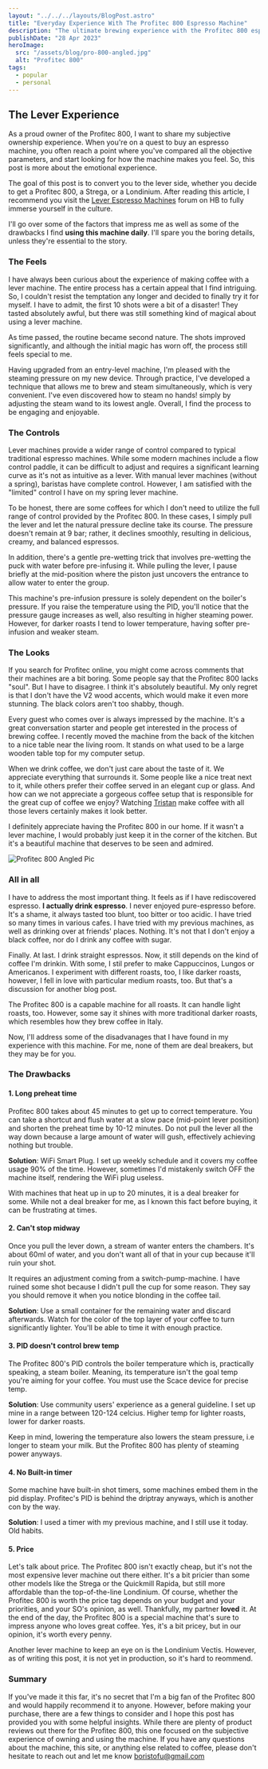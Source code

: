 ```yaml
---
layout: "../../../layouts/BlogPost.astro"
title: "Everyday Experience With The Profitec 800 Espresso Machine"
description: "The ultimate brewing experience with the Profitec 800 espresso machine. Getting personal!"
publishDate: "28 Apr 2023"
heroImage:
  src: "/assets/blog/pro-800-angled.jpg"
  alt: "Profitec 800"
tags:
  - popular
  - personal
---
```


## The Lever Experience

As a proud owner of the Profitec 800, I want to share my subjective ownership experience. 
When you're on a quest to buy an espresso machine, you often reach a point where you've compared all the objective parameters, and start looking for how the machine makes you feel. 
So, this post is more about the emotional experience.

The goal of this post is to convert you to the lever side, whether you decide to get a Profitec 800, a Strega, or a Londinium. 
After reading this article, I recommend you visit the [Lever Espresso Machines](https://www.home-barista.com/levers/) forum on HB to fully immerse yourself in the culture.

I'll go over some of the factors that impress me as well as some of the drawbacks I find **using this machine daily**. I'll spare you the boring details, unless they're essential to the story.


### The Feels
I have always been curious about the experience of making coffee with a lever machine. The entire process
has a certain appeal that I find intriguing. So, I couldn't resist the temptation any longer and decided to finally try it for myself.
I have to admit, the first 10 shots were a bit of a disaster! They tasted absolutely awful, but there was still something kind of magical about using a lever machine.

As time passed, the routine became second nature. The shots improved significantly, and although the initial magic has worn off, the process still feels special to me.

Having upgraded from an entry-level machine, I'm pleased with the steaming pressure on my new device.
Through practice, I've developed a technique that allows me to brew and steam simultaneously, which is very convenient. 
I've even discovered how to steam no hands! simply by adjusting the steam wand to its lowest angle. 
Overall, I find the process to be engaging and enjoyable.


### The Controls
Lever machines provide a wider range of control compared to typical traditional espresso machines. 
While some modern machines include a flow control paddle, it can be difficult to adjust and requires a significant learning curve as it's not as intuitive as a lever. 
With manual lever machines (without a spring), baristas have complete control. 
However, I am satisfied with the "limited" control I have on my spring lever machine.

To be honest, there are some coffees for which I don't need to utilize the full range of control provided by the Profitec 800.
In these cases, I simply pull the lever and let the natural pressure decline take its course. 
The pressure doesn't remain at 9 bar; rather, it declines smoothly, resulting in delicious, creamy, and balanced espressos.

In addition, there's a gentle pre-wetting trick that involves pre-wetting the puck with water before pre-infusing it.
While pulling the lever, I pause briefly at the mid-position where the piston just uncovers the entrance to allow water to enter the group. 

This machine's pre-infusion pressure is solely dependent on the boiler's pressure. 
If you raise the temperature using the PID, you'll notice that the pressure gauge increases as well, also resulting in higher steaming power. 
However, for darker roasts I tend to lower temperature, having softer pre-infusion and weaker steam.

### The Looks

If you search for Profitec online, you might come across comments that their machines are a bit boring.
Some people say that the Profitec 800 lacks "soul".
But I have to disagree. I think it's absolutely beautiful. My only regret is that I don't have the V2 wood accents, which would make it even more stunning. 
The black colors aren't too shabby, though.

Every guest who comes over is always impressed by the machine. 
It's a great conversation starter and people get interested in the process of brewing coffee. 
I recently moved the machine from the back of the kitchen to a nice table near the living room. 
It stands on what used to be a large wooden table top for my computer setup.

When we drink coffee, we don't just care about the taste of it.
We appreciate everything that surrounds it.
Some people like a nice treat next to it, while others prefer their coffee served in an elegant cup or glass.
And how can we not appreciate a gorgeous coffee setup that is responsible for the great cup of coffee we enjoy? Watching [Tristan](https://www.youtube.com/watch?v=rExr7R8TT_o) make coffee with all those levers certainly makes it look better.

I definitely appreciate having the Profitec 800 in our home. If it wasn't a lever machine, I would probably just keep it in the corner of the kitchen. But it's a beautiful machine that deserves to be seen and admired.

<img class="product-image" src="/assets/blog/pro-800-angled-2.jpg" alt="Profitec 800 Angled Pic"/>

### All in all

I have to address the most important thing. It feels as if I have rediscovered espresso. **I actually drink espresso**.
I never enjoyed pure-espresso before. It's a shame, it always tasted too blunt, too bitter or too acidic. I have tried so many times in various cafes. I have tried with my previous machines, 
as well as drinking over at friends' places. Nothing. It's not that I don't enjoy a black coffee, nor do I drink any coffee with sugar.

Finally. At last. I drink straight espressos. Now, it still depends on the kind of coffee I'm drinkin. 
With some, I stil prefer to make Cappuccinos, Lungos or Americanos. I experiment with different roasts, too, I like darker roasts, however, I fell in love with particular medium roasts, too. But that's a 
discussion for another blog post.

The Profitec 800 is a capable machine for all roasts. It can handle light roasts, too. However, some say it shines with more traditional darker roasts, which resembles how they brew coffee in Italy.

Now, I'll address some of the disadvanages that I have found in my experience with this machine. For me, none of them are deal breakers, but they may be for you.

### The Drawbacks

#### 1. Long preheat time
Profitec 800 takes about 45 minutes to get up to correct temperature.
You can take a shortcut and flush water at a slow pace (mid-point lever position) and shorten the preheat time by 10-12 minutes.
Do not pull the lever all the way down because a large amount of water will gush, effectively achieving nothing but trouble. 

**Solution**: WiFi Smart Plug. I set up weekly schedule and it covers my coffee usage 90% of the time. However, sometimes I'd mistakenly switch OFF the machine itself, rendering the WiFi plug useless.

With machines that heat up in up to 20 minutes, it is a deal breaker for some. While not a deal breaker for me, as I known this fact before buying, it can be frustrating at times.

#### 2. Can't stop midway
Once you pull the lever down, a stream of wanter enters the chambers.
It's about 60ml of water, and you don't want all of that in your cup because it'll ruin your shot.

It requires an adjustment coming from a switch-pump-machine. I have ruined some shot because I didn't pull the cup for some reason.
They say you should remove it when you notice blonding in the coffee tail.

**Solution**: Use a small container for the remaining water and discard afterwards. Watch for the color of the top layer of your coffee to turn significantly lighter. 
You'll be able to time it with enough practice.


#### 3. PID doesn't control brew temp
The Profitec 800's PID controls the boiler temperature which is, practically speaking, a steam boiler. 
Meaning, its temperature isn't the goal temp you're aiming for your coffee. You must use the Scace device for precise temp.

**Solution**: Use community users' experience as a general guideline. I set up mine in a range between 120-124 celcius. Higher temp for lighter roasts, lower for darker roasts.

Keep in mind, lowering the temperature also lowers the steam pressure, i.e longer to steam your milk. But the Profitec 800 has plenty of steaming power anyways.

#### 4. No Built-in timer

Some machine have built-in shot timers, some machines embed them in the pid display. Profitec's PID is behind the driptray anyways, which is another con by the way.

**Solution**: I used a timer with my previous machine, and I still use it today. Old habits.

#### 5. Price
Let's talk about price. The Profitec 800 isn't exactly cheap, but it's not the most expensive lever machine out there either. 
It's a bit pricier than some other models like the Strega or the Quickmill Rapida, but still more affordable than the top-of-the-line Londinium.
Of course, whether the Profitec 800 is worth the price tag depends on your budget and your priorities, and your SO's opinion, as well. Thankfully, my partner **loved** it.
At the end of the day, the Profitec 800 is a special machine that's sure to impress anyone who loves great coffee. Yes, it's a bit pricey, but in our opinion, it's worth every penny.

Another lever machine to keep an eye on is the Londinium Vectis. However, as of writing this post, it is not yet in production, so it's hard to reommend.

### Summary

If you've made it this far, it's no secret that I'm a big fan of the Profitec 800 and would happily recommend it to anyone.
However, before making your purchase, there are a few things to consider and I hope this post has provided you with some helpful insights. 
While there are plenty of product reviews out there for the Profitec 800, this one focused on the subjective experience of owning and using the machine. 
If you have any questions about the machine, this site, or anything else related to coffee, please don't hesitate to reach out and let me know
<a href="mailto: boristofu@gmail.com">boristofu@gmail.com</a>

